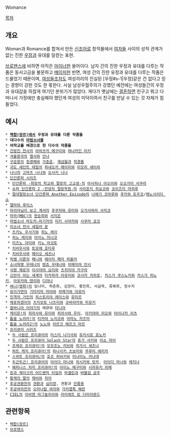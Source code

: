 Womance

[[목차]]
== 개요 ==
Woman과 Romance를 합쳐서 만든 [[신조어]]로 창작물에서 [[여자]]들 사이의 성적 관계가 없는 진한 [[우정]]과 유대를 일컫는 표현. 

[[브로맨스]]에 비하면 아직은 [[마이너#s-2|마이너]]한 용어이다. 남자 간의 진한 우정과 유대를 다루는 작품은 동서고금을 불문하고 [[메이저]]한 반면, 여성 간의 진한 유정과 유대를 다루는 작품은 드물었기 때문이며, [[여성]]들조차도 여성끼리의 진실된 [우정#s-1|우정]같은 건 없다고 믿는 경향이 강한 것도 한 몫한다. 사실 남성우월주의가 강했던 예전에는 여성들간의 우정과 유대감을 하찮게 여기던 분위기가 많았다. 게다가 옛날에는 [[결혼]]하면 친구고 뭐고 다 떠나서 가정에만 충실해야 했던게 여성의 미덕이여서 친구를 만날 수 있는 것 자체가 힘들었다.
== 예시 ==
 * '''[[백합(장르)]]에서 우정과 유대를 다룬 작품들'''
 * '''대다수의 [[마법소녀물]]'''
 * '''여학교를 배경으로 한 다수의 작품들'''
 * [[건방진 천사]]의 [[아마츠카 메구미]]와 [[하나카인 미키]]
 * [[겨울왕국]]의 [[엘사]]와 [[안나(겨울왕국)|안나]]
 * [[구운몽]]의 [[정경패]]와 [[가춘운]], [[계섬월]]과 [[적경홍]]
 * [[괴도 세인트 테일]]의 [[하네오카 메이미]]와 [[미모리 세이라]]
 * [[나나]]의 [[고마츠 나나]]와 [[오사키 나나]]
 * [[단간론파 시리즈]]
  * [[단간론파 -희망의 학교와 절망의 고교생-]]의 [[아사히나 아오이]]와 [[오오가미 사쿠라]]
  * [[슈퍼 단간론파 2 -안녕히 절망학원-]]의 [[사이온지 히요코]]와 [[코이즈미 마히루]] 
  * [[절대절망소녀 단간론파 Another Episode]]의 [[나에기 코마루]]와 [[후카와 토우코]]/[[제노사이더 쇼]]
 * [[델마와 루이스]]
 * [[마리아님이 보고 계셔]]의 [[후쿠자와 유미]]와 [[오가사와라 사치코]]
 * [[마마(MBC)]]의 [[한승희]]와 [[서지은]]
 * [[마법소녀 마도카☆마기카]]의 [[미키 사야카]]와 [[사쿠라 쿄코]]
 * [[미소녀 전사 세일러 문]]
  * [[츠키노 우사기]]와 [[히노 레이]]
  * [[히노 레이]]와 [[아이노 미나코]]
  * [[미즈노 아미]]와 [[키노 마코토]]
  * [[치비우사]]와 [[토모에 호타루]]
  * [[치비우사]]와 [[메이오 세츠나]]
 * [[빅뱅 이론]]의 [[페니]]와 [[에이미 페라 파울러]]
 * [[소녀혁명 우테나]]의 [[텐죠 우테나]]와 [[히메미야 안시]]
 * [[식령 제로]]의 [[이사야마 요미]]와 [[츠치미야 카구라]]
 * [[신만이 아는 세계]]의 [[타카하라 아유미]]와 [[코사카 치히로]], [[카스가 쿠스노키]]와 [[카스가 히노키]], [[아유카와 텐리]]와 [[디아나(신만이 아는 세계)|디아나]]
 * [[써니(영화)]]의 임나미, 하춘화, 김장미, 황진희, 서금옥, 류복희, 정수지
 * [[유리가면]]의 [[기타지마 마야]]와 [[히메가와 아유미]]
 * [[진격의 거인]]의 [[히스토리아 레이스]]와 [[유미르]]
 * [[체포하겠어]]의 [[츠지모토 나츠미]]와 [[코바야카와 미유키]]
 * [[칼바니아 이야기]]의 에큐와 [[타니아]]
 * [[케이온!]]의 [[히라사와 유이]]와 [[히라사와 우이]], [[아키야마 미오]]와 [[타이나카 리츠]]
 * [[톱을 노려라!]]의 [[타카야 노리코]]와 [[아마노 카즈미]]
 * [[톱을 노려라2!]]의 [[노노]]와 [[라르크 메르크 마르]]
 * [[프리큐어 시리즈]]
  * [[두 사람은 프리큐어]]의 [[미스미 나기사]]와 [[유키시로 호노카]]
  * [[두 사람은 프리큐어 Splash Star]]의 [[휴가 사키]]와 [[미쇼 마이]]
  * [[프레쉬 프리큐어!]]의 [[모모조노 러브]]와 [[히가시 세츠나]]
  * [[하트 캐치 프리큐어!]]의 [[하나사키 츠보미]]와 [[쿠루미 에리카]]
  * [[스위트 프리큐어♪]]의 [[호조 히비키]]와 [[미나미노 카나데]]
  * [[두근두근! 프리큐어]]의 [[아이다 마나]]와 [[히시카와 릿카]], [[아이다 마나]]와 [[레지나]]
  * [[해피니스 차지 프리큐어!]]의 [[아이노 메구미]]와 [[시라유키 히메]]
 * [[핀과 제이크의 어드벤처 타임]]의 [[마셀린]]과 [[버블검 공주]]
 * [[황제의 딸]]의 [[제비(황제의 딸)|제비]]와 [[자미]]
 * [[후궁견환전]]의 [[견환]]과 [[심미장]], 견환과 [[안릉용]]
 * [[후궁여의전]]의 [[오라나랍 여의]]와 [[가리엽특 해란]]
 * [[CIEL]]의 [[이비엔 마그놀리아]]와 [[라리에트 킹 다이아몬드]]

== 관련항목 ==
 * [[백합(장르)]]
 * [[브로맨스]]
